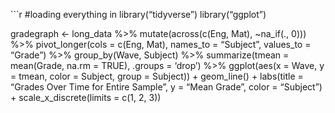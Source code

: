```r
#loading everything in
library("tidyverse")
library("ggplot")


gradegraph <- long_data %>%
  mutate(across(c(Eng, Mat), ~na_if(., 0))) %>%
  pivot_longer(cols = c(Eng, Mat), names_to = "Subject", values_to = "Grade") %>%
  group_by(Wave, Subject) %>%
  summarize(tmean = mean(Grade, na.rm = TRUE), .groups = 'drop') %>%
  ggplot(aes(x = Wave, y = tmean, color = Subject, group = Subject)) +
  geom_line() +
  labs(title = "Grades Over Time for Entire Sample",
       y = "Mean Grade",
       color = "Subject") +
  scale_x_discrete(limits = c(1, 2, 3))


